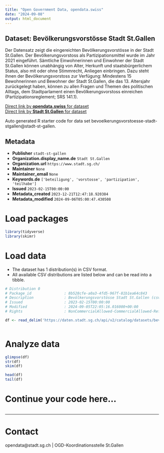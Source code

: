 ```yaml
---
title: "Open Government Data, opendata.swiss"
date: "2024-09-08"
output: html_document
---
```


## Dataset: Bevölkerungsvorstösse Stadt St.Gallen

Der Datensatz zeigt die eingereichten Bevölkerungsvorstösse in der Stadt St.Gallen. Der Bevölkerungsvorstoss als Partizipationsmittel wurde im Jahr 2021 eingeführt. Sämtliche Einwohnerinnen und Einwohner der Stadt St.Gallen können unabhängig von Alter, Herkunft und staatsbürgerlichem Status, also mit oder ohne Stimmrecht, Anliegen einbringen. Dazu steht ihnen der Bevölkerungsvorstoss zur Verfügung: Mindestens 15 Bewohnerinnen und Bewohner der Stadt St.Gallen, die das 13. Altersjahr zurückgelegt haben, können zu allen Fragen und Themen des politischen Alltags, dem Stadtparlament einen Bevölkerungsvorstoss einreichen (Partizipationsreglement; SRS 141.1).

[Direct link by **opendata.swiss** for dataset](https://opendata.swiss/de/dataset/bevolkerungsvorstosse-stadt-st-gallen)<br>
[Direct link by **Stadt St.Gallen** for dataset](https://daten.stadt.sg.ch/explore/dataset/bevoelkerungsvorstoesse-stadt-stgallen/)

Auto generated R starter code for data set bevoelkerungsvorstoesse-stadt-stgallen@stadt-st-gallen.

## Metadata

- **Publisher** `stadt-st-gallen`
- **Organization.display_name.de** `Stadt St.Gallen`
- **Organization.url** `https://www.stadt.sg.ch/`
- **Maintainer** `None`
- **Maintainer_email** `None`
- **Keywords.de** `['beteiligung', 'vorstosse', 'partizipation', 'teilhabe']`
- **Issued** `2023-02-15T00:00:00`
- **Metadata_created** `2023-12-21T12:47:18.920384`
- **Metadata_modified** `2024-09-06T05:00:47.430508`


# Load packages

```r

library(tidyverse)
library(skimr)

```

# Load data

-   The dataset has 1 distribution(s) in CSV format.
-   All available CSV distributions are listed below and can be read into a tibble.

```r

# Distribution 0
# Package_id               : 8b528cfe-a0a3-4fd5-967f-81b1ea64c843
# Description              : Bevölkerungsvorstösse Stadt St.Gallen (csv)
# Issued                   : 2023-02-15T00:00:00
# Modified                 : 2024-09-05T22:05:16.016000+00:00
# Rights                   : NonCommercialAllowed-CommercialAllowed-ReferenceRequired

df <- read_delim('https://daten.stadt.sg.ch/api/v2/catalog/datasets/bevoelkerungsvorstoesse-stadt-stgallen/exports/csv?use_labels=true')



```

# Analyze data

```r

glimpse(df)
str(df)
skim(df)

head(df)
tail(df)

```

# Continue your code here...

```r

```

------------------------------------------------------------------------

# Contact

opendata@stadt.sg.ch | OGD-Koordinationsstelle St.Gallen
